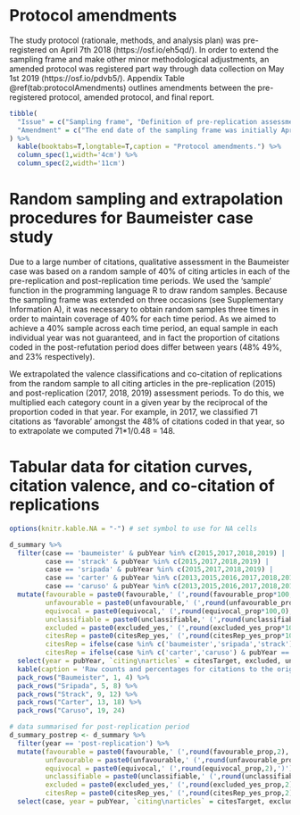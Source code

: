 # Protocol amendments {#appA}

The study protocol (rationale, methods, and analysis plan) was pre-registered on April 7th 2018 (https://osf.io/eh5qd/). In order to extend the sampling frame and make other minor methodological adjustments, an amended protocol was registered part way through data collection on May 1st 2019 (https://osf.io/pdvb5/). Appendix Table \@ref(tab:protocolAmendments) outlines amendments between the pre-registered protocol, amended protocol, and final report.

```r
tibble(
  "Issue" = c("Sampling frame", "Definition of pre-replication assessment period", "Exclusion of replication year from qualitative assessment", "Automated extraction of citation contexts and replication co-citation", "Counter-arguments", "Dual-coding for citation valence classification", "Examination of characteristics of articles providing counter-arguments.","Renaming of two citation patterns"),
  "Amendment" = c("The end date of the sampling frame was initially April 6th 2018 (see pre-registered protocol). Later, we decided to extend the sampling frame to April 26th 2019 to learn more about how the citation curves developed over time (see amended protocol). Finally, we decided to extend the sampling frame to December 31st 2019 to ensure we had all citations for the year 2019.", "Initially, the pre-replication assessment period was defined as 2015 (i.e., replication year - 1) for the RRR cases and all pre-replication years for the other cases. In practice, when the replication year - 1 definition is used for all cases, only one study (Caruso) has a citing article outside of this period, and it is only a single article. Therefore, we have decided that it is more straightforward to use the same definition of the pre-replication assessment period (replication year - 1) for all cases.", "The pre-registered protocol neglected to mention that we intended to exclude the replication year from qualitative assessment. This change was documented in the amended protocol.", "Initially, we intended to use Matlab code to partly automate the extraction of ‘citation contexts’ (text surrounding in-text citations) and identify replication co-citation. However, we found that the size of the relevant citation context varied substantially between articles, so we decided to extract all citation contexts manually. We also decided to identify replication co-citation manually too. These changes were documented in the amended protocol.","In the amended protocol, we clarified that we would attempt to identify counter-arguments in all articles that cited the original study and the replication study.", "Initially, we planned to dual code small batches of articles depending on the degree of inter-rater reliability. However, after encountering a number of somewhat ambiguous cases in our initial coding, we decided to dual-code all articles in order to reduce subjectivity and increase consistency between coders. This is documented in the amended protocol.", "After completing the study we thought it would be informative to examine the article types and journals of articles that provided counter-arguments, and any overlap in authorship with the original study authors or prior collaborators of the first authors of the original studies. These analyses were not pre-registered.", "After completing the study we decided to revise the following terminology from the protocol in order to improve clarity: “principled defence” was changed to “explicit defence” and “hollow defence” was changed to “absent defence”.")
) %>%
  kable(booktabs=T,longtable=T,caption = "Protocol amendments.") %>%
  column_spec(1,width='4cm') %>%
  column_spec(2,width='11cm')
```

# Random sampling and extrapolation procedures for Baumeister case study {#appB}

Due to a large number of citations, qualitative assessment in the Baumeister case was based on a random sample of 40% of citing articles in each of the pre-replication and post-replication time periods. We used the ‘sample’ function in the programming language R to draw random samples. Because the sampling frame was extended on three occasions (see Supplementary Information A), it was necessary to obtain random samples three times in order to maintain coverage of 40% for each time period. As we aimed to achieve a 40% sample across each time period, an equal sample in each individual year was not guaranteed, and in fact the proportion of citations coded in the post-refutation period does differ between years (48% 49%, and 23% respectively).

We extrapolated the valence classifications and co-citation of replications from the random sample to all citing articles in the pre-replication (2015) and post-replication (2017, 2018, 2019) assessment periods. To do this, we multiplied each category count in a given year by the reciprocal of the proportion coded in that year. For example, in 2017, we classified 71 citations as ‘favorable’ amongst the 48% of citations coded in that year, so to extrapolate we computed 71*1/0.48 = 148.

# Tabular data for citation curves, citation valence, and co-citation of replications {#appC}

```r
options(knitr.kable.NA = "-") # set symbol to use for NA cells

d_summary %>%
  filter(case == 'baumeister' & pubYear %in% c(2015,2017,2018,2019) |
         case == 'strack' & pubYear %in% c(2015,2017,2018,2019) |
         case == 'sripada' & pubYear %in% c(2015,2017,2018,2019) |
         case == 'carter' & pubYear %in% c(2013,2015,2016,2017,2018,2019) |
         case == 'caruso' & pubYear %in% c(2013,2015,2016,2017,2018,2019)) %>%
  mutate(favourable = paste0(favourable,' (',round(favourable_prop*100,0),'%)'),
         unfavourable = paste0(unfavourable,' (',round(unfavourable_prop*100,0),'%)'),
         equivocal = paste0(equivocal,' (',round(equivocal_prop*100,0),'%)'),
         unclassifiable = paste0(unclassifiable,' (',round(unclassifiable_prop*100,0),'%)'),
         excluded = paste0(excluded_yes,' (',round(excluded_yes_prop*100,0),'%)'),
         citesRep = paste0(citesRep_yes,' (',round(citesRep_yes_prop*100,0),'%)'),
         citesRep = ifelse(case %in% c('baumeister','sripada','strack') & pubYear == 2015, NA, citesRep), # set citesRep to NA in pre-replication year
         citesRep = ifelse(case %in% c('carter','caruso') & pubYear == 2013, NA, citesRep)) %>% # set citesRep to NA in pre-replication year
  select(year = pubYear, `citing\narticles` = citesTarget, excluded, unclassifiable, favourable, equivocal, unfavourable, citesRep) %>%
  kable(caption = 'Raw counts and percentages for citations to the original study, exclusions, citation valence, and concomitant citations to the replication study in qualitative assessment period. In the Baumeister case, numbers in square brackets in the citations column are the number of citing articles included in the random samples drawn from the pre-replication and post-replication time periods. Percentages for the Baumeister case are extrapolations based on the random samples.', booktabs=T, longtable=T) %>%
  pack_rows("Baumeister", 1, 4) %>%
  pack_rows("Sripada", 5, 8) %>%
  pack_rows("Strack", 9, 12) %>%
  pack_rows("Carter", 13, 18) %>%
  pack_rows("Caruso", 19, 24)
```

```r
# data summarised for post-replication period
d_summary_postrep <- d_summary %>%
  filter(year == 'post-replication') %>%
  mutate(favourable = paste0(favourable,' (',round(favourable_prop,2),')'),
         unfavourable = paste0(unfavourable,' (',round(unfavourable_prop,2),')'),
         equivocal = paste0(equivocal,' (',round(equivocal_prop,2),')'),
         unclassifiable = paste0(unclassifiable,' (',round(unclassifiable_prop,2),')'),
         excluded = paste0(excluded_yes,' (',round(excluded_yes_prop,2),')'),
         citesRep = paste0(citesRep_yes,' (',round(citesRep_yes_prop,2),')')) %>%
  select(case, year = pubYear, `citing\narticles` = citesTarget, excluded, unclassifiable, favourable, equivocal, unfavourable, citesRep)
```



